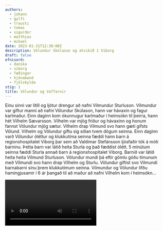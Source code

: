 ```yaml
---
authors:
  - johann
  - gylfi
  - trausti
  - tomas
  - sigurdor
  - matthias
  - mikael
date: 2023-01-31T12:30:00Z
description: Völundur Skúlason og atvikið í Viborg
draft: false
efnisord:
  - danska
  - viborg
  - fæðingar
  - hjónaband
  - fjölskylda
stig: 1
title: Völundur og Vaffarnir
---
```


Einu sinni var lítill og ljótur drengur að nafni Vilmundur Sturluson.
Vilmundur var giftur manni að nafni Völundur Skúlason, hann var hávaxin og fagur karlmaður.
Einn daginn kom ókunnugur karlmaður í heimsókn til þeirra, hann hét Vilhelm Sævarsson.
Vilhelm var mjög fríður og hávaxinn og honum fannst Völundur mjög sætur.
Vilhelm drap Vilmund svo hann gæti gifsts Völund.
Vilhelm og Völundur giftu sig síðan tvem dögum seinna.
Einn daginn varð Völundur óléttur og klukkutíma seinna
fæddi hann barn á regionshospitalet Viborg þar sem að
Valdimar Stefánsson ljósfaðir tók á móti barninu.
Þetta barn var látið heita Sturla og það fæddist ólétt.
5 mínútum seinna fæddi Sturla annað barn á regionshospitalet Viborg.
Barnið var látið heita heita Vilmund Sturluson.
Völundur mundi þá eftir gömlu góðu tímunum með Vilmundi svo hann drap Vilhelm og Sturlu.
Völundur giftist svo Vilmundi barnabarni sínu þrem klukkutímum seinna.
Vilmundur og Völundur lifðu hamingjusamir í 6 ár þangað til að maður að nafni Vilhelm kom í heimsókn...

<Video id="SqUffP5SYV8" />
